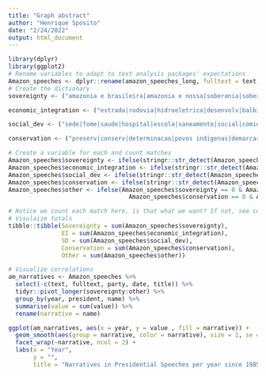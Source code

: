```yaml
---
title: "Graph abstract"
author: "Henrique Sposito"
date: "2/24/2022"
output: html_document
---
```


```r
library(dplyr)
library(ggplot2)
# Rename variables to adapt to text analysis packages' expectations
Amazon_speeches <- dplyr::rename(amazon_speeches_long, fulltext = text, text = AM2)
# Create the dictionary
sovereignty <- ("amazonia e brasileira|amazonia e nossa|soberania|soberana|soberano|interesse estrangeiro|ocupar|forcas armadas|patrimonio nacional|exercito|dono|internacionalizar|internacionalizacao")

economic_integration <- ("estrada|rodovia|hidroeletrica|desenvolv|balbina|itaipu|incentivos fiscais|integra|zona franca|transamazonica|madeira|porto|madeireira|energia|estimulo|banco|hidreletrica|convenio")

social_dev <- ("sede|fome|saude|hospital|escola|saneamento|social|comida|dign")

conservation <- ("preserv|conserv|determinacao|povos indigenas|demarcar|meio ambiente|protecao|proteg|renovavel|garantias ambientais|garantia ambiental|reduzir desmatamento|combate ao desmatamento|combater desmatamento|baixo carbono|limpa|direitos ambientais|unidades de conservacao")

# Create a variable for each and count matches
Amazon_speeches$sovereignty <- ifelse(stringr::str_detect(Amazon_speeches$text, paste0(sovereignty)), 1, 0)
Amazon_speeches$economic_integration <- ifelse(stringr::str_detect(Amazon_speeches$text, paste0(economic_integration)), 1, 0)
Amazon_speeches$social_dev <- ifelse(stringr::str_detect(Amazon_speeches$text, paste0(social_dev)), 1, 0)
Amazon_speeches$conservation <- ifelse(stringr::str_detect(Amazon_speeches$text, paste0(conservation)), 1, 0)
Amazon_speeches$other <- ifelse(Amazon_speeches$sovereignty == 0 & Amazon_speeches$economic_integration == 0 & 
                                  Amazon_speeches$conservation == 0 & Amazon_speeches$social_dev, 1, 0)

# Notice we count each match here, is that what we want? If not, see code chunk below.
# Visulaize totals
tibble::tibble(Sovereignty = sum(Amazon_speeches$sovereignty),
               EI = sum(Amazon_speeches$economic_integration),
               SD = sum(Amazon_speeches$social_dev),
               Conservation = sum(Amazon_speeches$conservation),
               Other = sum(Amazon_speeches$other))

# Visualize correlations
am_narratives <- Amazon_speeches %>%
  select(-c(text, fulltext, party, date, title)) %>%
  tidyr::pivot_longer(sovereignty:other) %>% 
  group_by(year, president, name) %>%
  summarise(value = sum(value)) %>%
  rename(narrative = name)

ggplot(am_narratives, aes(x = year, y = value , fill = narrative)) +
  geom_smooth(aes(group = narrative, color = narrative), size = 1, se = FALSE) +
  facet_wrap(~narrative, ncol = 2) +
  labs(x = "Year",
       y = "",
       title = "Narratives in Presidential Speeches per year since 1985 in Brazil")
```
